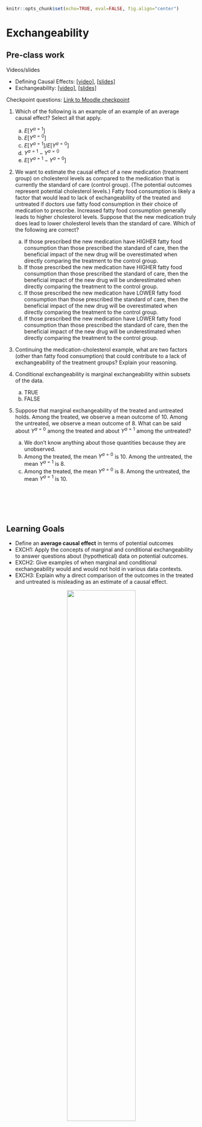 ```r
knitr::opts_chunk$set(echo=TRUE, eval=FALSE, fig.align="center")
```

# Exchangeability

## Pre-class work {-}

Videos/slides

- Defining Causal Effects: [[video]](https://youtu.be/poSGgCFsHgU), [[slides]](https://drive.google.com/file/d/1q8rrpDSz3TS2t_B6bNZyfOklVdOEtCXW/view?usp=sharing)
- Exchangeability: [[video]](https://youtu.be/WILPl5dkMMQ), [[slides]](https://drive.google.com/file/d/1Tx3Q2khrHzbFWk4cuVFEI1AcStwVxouZ/view?usp=sharing)


Checkpoint questions: [Link to Moodle checkpoint](https://moodle.macalester.edu/mod/quiz/view.php?id=24220)

1. Which of the following is an example of an example of an average causal effect? Select all that apply.
    a. $E[Y^{a=1}]$
    b. $E[Y^{a=0}]$
    c. $E[Y^{a=1}]/E[Y^{a=0}]$
    d. $Y^{a=1}-Y^{a=0}$
    e. $E[Y^{a=1}-Y^{a=0}]$

2. We want to estimate the causal effect of a new medication (treatment group) on cholesterol levels as compared to the medication that is currently the standard of care (control group). (The potential outcomes represent potential cholesterol levels.) Fatty food consumption is likely a factor that would lead to lack of exchangeability of the treated and untreated if doctors use fatty food consumption in their choice of medication to prescribe. Increased fatty food consumption generally leads to higher cholesterol levels. Suppose that the new medication truly does lead to lower cholesterol levels than the standard of care. Which of the following are correct?
    a. If those prescribed the new medication have HIGHER fatty food consumption than those prescribed the standard of care, then the beneficial impact of the new drug will be overestimated when directly comparing the treatment to the control group.
    b. If those prescribed the new medication have HIGHER fatty food consumption than those prescribed the standard of care, then the beneficial impact of the new drug will be underestimated when directly comparing the treatment to the control group.
    c. If those prescribed the new medication have LOWER fatty food consumption than those prescribed the standard of care, then the beneficial impact of the new drug will be overestimated when directly comparing the treatment to the control group.
    d. If those prescribed the new medication have LOWER fatty food consumption than those prescribed the standard of care, then the beneficial impact of the new drug will be underestimated when directly comparing the treatment to the control group.

3. Continuing the medication-cholesterol example, what are two factors (other than fatty food consumption) that could contribute to a lack of exchangeability of the treatment groups? Explain your reasoning.

4. Conditional exchangeability is marginal exchangeability within subsets of the data.
    a. TRUE
    b. FALSE

5. Suppose that marginal exchangeability of the treated and untreated holds. Among the treated, we observe a mean outcome of 10. Among the untreated, we observe a mean outcome of 8. What can be said about $Y^{a=0}$ among the treated and about $Y^{a=1}$ among the untreated?
    a. We don't know anything about those quantities because they are unobserved.
    b. Among the treated, the mean $Y^{a=0}$ is 10. Among the untreated, the mean $Y^{a=1}$ is 8.
    c. Among the treated, the mean $Y^{a=0}$ is 8. Among the untreated, the mean $Y^{a=1}$ is 10.


<br><br><br><br>


## Learning Goals {-}

- Define an **average causal effect** in terms of potential outcomes
- EXCH1: Apply the concepts of marginal and conditional exchangeability to answer questions about (hypothetical) data on potential outcomes.
- EXCH2: Give examples of when marginal and conditional exchangeability would and would not hold in various data contexts.
- EXCH3: Explain why a direct comparison of the outcomes in the treated and untreated is misleading as an estimate of a causal effect.

<center>
<img src="images/course_flow1.svg" width="60%" height="60%">
</center>

<br><br><br><br>


## Exercises {-}

```block2
**Solutions to these exercises are available [on Moodle](https://moodle.macalester.edu/mod/folder/view.php?id=24167).**
```

```block2
**Navigate to [PollEverywhere](https://www.pollev.com/lesliemyint417) for some warm-up exercises.**
```

<br>

```block2
If you attended, how was First Thursday for you? Otherwise, what's a Mac tradition that you miss?
```

### Exercise 1 {-}

Suppose that we are trying to understand the causal effect of a personal finance course on the percent of earnings left in savings each month (abbreviated as "percent savings"). For the 500 people who took the course, we are able to collect data on percent savings and various other factors. We are also able to collect the same information from 500 people who did not take the course.

a. Do you think that a comparison of percent savings in the course takers and non-takers would be a valid estimate of the average causal effect? Explain your viewpoint using the concepts of potential outcomes and exchangeability.

b. One important factor to consider is the number of children that an individual has. Explain how this factor could contribute to a lack of exchangeability in the outcomes of the course takers and non-takers. As part of your explanation, discuss how observed outcomes compare to the missing potential outcomes. State any assumptions you make about the relationships between different factors.

c. Do you think conditional exchangeability holds conditional on number of children?    
    - If yes, why?
    - If no, what other factors might be needed to achieve conditional exchangeability? What is your thought process in thinking about other factors?


<br><br>


### Exercise 2 {-}

We have the data below on number of children ($Z$), treatment (course takers: $A = 1$. course non-takers: $A = 0$), and the percent savings outcome ($Y^a$) categorized as either high (H) or low (L).

Assuming that the course takers and non-takers are exchangeable conditional on number of children, estimate the average causal effect $P(Y^{a=1} = \mathrm{high}) - P(Y^{a=0} = \mathrm{high})$.

 $n$   $Z$   $A$   $Y^{a=1}$   $Y^{a=0}$
----- ----- ----- ----------- ------------
 10     2     1     7 H, 3 L        ?
 10     1     1     6 H, 4 L        ?
 10     0     1     5 H, 5 L        ?
 30     2     0         ?      18 H, 12 L
 40     1     0         ?      20 H, 20 L
 50     0     0         ?      20 H, 30 L


<br><br>


### Exercise 3 {-}

While $Y^a$ denotes the potential outcome under treatment $A = a$, $Y$ denotes the observed outcome. (For the treated, $Y = Y^{a=1}$. For the untreated, $Y = Y^{a=0}$.)

Is it possible for marginal exchangeability to hold but for $Y$ and $A$ to be dependent? Explain using a numerical or graphical example.


<br><br>


### Exercise 4 {-}

Assuming that we have exchangeability of the course takers and non-takers conditional on number of children ($Z$) and use of public transportation ($W$), how might a regression model be used to estimate the average causal effect of the personal finance course?


<br><br>


```block2
**Take a few minutes to reflect on today's ideas by filling out an [exit ticket](https://docs.google.com/forms/d/e/1FAIpQLScHlTYLjpItT3XjktsBtJl--CqQ86WnoQS_tWmj8KHoSEzgig/viewform?usp=sf_link).**
```
